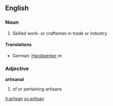 ==English==
===Noun===
#Skilled work- or craftsman in trade or industry.
====Translations====
*German: [[Handwerker]] ''m''

=== Adjective ===
'''artisanal'''
# of or pertaining artisans

[[it:artisan]]
[[sv:artisan]]